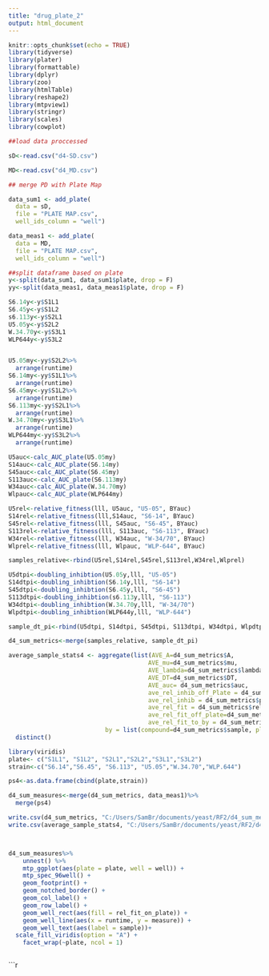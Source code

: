 ```yaml
---
title: "drug_plate_2"
output: html_document
---
```


```r
knitr::opts_chunk$set(echo = TRUE)
library(tidyverse)
library(plater)
library(formattable)
library(dplyr)
library(zoo)
library(htmlTable)
library(reshape2)
library(mtpview1)
library(stringr)
library(scales)
library(cowplot)
```


```r
##load data proccessed

sD<-read.csv("d4-SD.csv")

MD<-read.csv("d4_MD.csv")

## merge PD with Plate Map

data_sum1 <- add_plate(
  data = sD, 
  file = "PLATE MAP.csv",
  well_ids_column = "well")

data_meas1 <- add_plate(
  data = MD, 
  file = "PLATE MAP.csv",
  well_ids_column = "well")

##split dataframe based on plate 
y<-split(data_sum1, data_sum1$plate, drop = F)
yy<-split(data_meas1, data_meas1$plate, drop = F)

```

```r


S6.14y<-y$S1L1
S6.45y<-y$S1L2
s6.113y<-y$S2L1
U5.05y<-y$S2L2
W.34.70y<-y$S3L1
WLP644y<-y$S3L2


U5.05my<-yy$S2L2%>%
  arrange(runtime)
S6.14my<-yy$S1L1%>%
  arrange(runtime)
S6.45my<-yy$S1L2%>%
  arrange(runtime)
S6.113my<-yy$S2L1%>%
  arrange(runtime)
W.34.70my<-yy$S3L1%>%
  arrange(runtime)
WLP644my<-yy$S3L2%>%
  arrange(runtime)
```

```r

U5auc<-calc_AUC_plate(U5.05my)
S14auc<-calc_AUC_plate(S6.14my)
S45auc<-calc_AUC_plate(S6.45my)
S113auc<-calc_AUC_plate(S6.113my)
W34auc<-calc_AUC_plate(W.34.70my)
Wlpauc<-calc_AUC_plate(WLP644my)

```

```r

U5rel<-relative_fitness(lll, U5auc, "U5-05", BYauc)
S14rel<-relative_fitness(lll,S14auc, "S6-14", BYauc)
S45rel<-relative_fitness(lll, S45auc, "S6-45", BYauc)
S113rel<-relative_fitness(lll, S113auc, "S6-113", BYauc)
W34rel<-relative_fitness(lll, W34auc, "W-34/70", BYauc)
Wlprel<-relative_fitness(lll, Wlpauc, "WLP-644", BYauc)

samples_relative<-rbind(U5rel,S14rel,S45rel,S113rel,W34rel,Wlprel)

```

```r

U5dtpi<-doubling_inhibtion(U5.05y,lll, "U5-05")
S14dtpi<-doubling_inhibtion(S6.14y,lll, "S6-14")
S45dtpi<-doubling_inhibtion(S6.45y,lll, "S6-45")
S113dtpi<-doubling_inhibtion(s6.113y,lll, "S6-113")
W34dtpi<-doubling_inhibtion(W.34.70y,lll, "W-34/70")
Wlpdtpi<-doubling_inhibtion(WLP644y,lll, "WLP-644")

sample_dt_pi<-rbind(U5dtpi, S14dtpi, S45dtpi, S113dtpi, W34dtpi, Wlpdtpi)
```

```r
d4_sum_metrics<-merge(samples_relative, sample_dt_pi)
```

```r


average_sample_stats4 <- aggregate(list(AVE_A=d4_sum_metrics$A, 
                                       AVE_mu=d4_sum_metrics$mu, 
                                       AVE_lambda=d4_sum_metrics$lambda,
                                       AVE_DT=d4_sum_metrics$DT, 
                                       AVE_auc= d4_sum_metrics$auc, 
                                       ave_rel_inhib_off_Plate = d4_sum_metrics$percent_inhib_off_plate,
                                       ave_rel_inhib = d4_sum_metrics$percent_inhib_onplate,
                                       ave_rel_fit = d4_sum_metrics$rel_fit_on_plate,
                                       ave_rel_fit_off_plate=d4_sum_metrics$rel_fit_off_plate, 
                                       ave_rel_fit_to_by = d4_sum_metrics$rel_fit_to_by), 
                           by = list(compound=d4_sum_metrics$sample, plate= d4_sum_metrics$plate), mean)%>%
  distinct()
```

```r
library(viridis)
plate<- c("S1L1", "S1L2", "S2L1","S2L2","S3L1","S3L2")
strain<-c("S6.14","S6.45", "S6.113", "U5.05","W.34.70","WLP.644")

ps4<-as.data.frame(cbind(plate,strain))

d4_sum_measures<-merge(d4_sum_metrics, data_meas1)%>%
  merge(ps4)

write.csv(d4_sum_metrics, "C:/Users/SamBr/documents/yeast/RF2/d4_sum_mets.csv" )
write.csv(average_sample_stats4, "C:/Users/SamBr/documents/yeast/RF2/d4_ave_sum_mets.csv")



d4_sum_measures%>% 
    unnest() %>% 
    mtp_ggplot(aes(plate = plate, well = well)) + 
    mtp_spec_96well() + 
    geom_footprint() + 
    geom_notched_border() +
    geom_col_label() + 
    geom_row_label() + 
    geom_well_rect(aes(fill = rel_fit_on_plate)) + 
    geom_well_line(aes(x = runtime, y = measure)) + 
    geom_well_text(aes(label = sample))+
  scale_fill_viridis(option = "A") +
    facet_wrap(~plate, ncol = 1)



```


```r